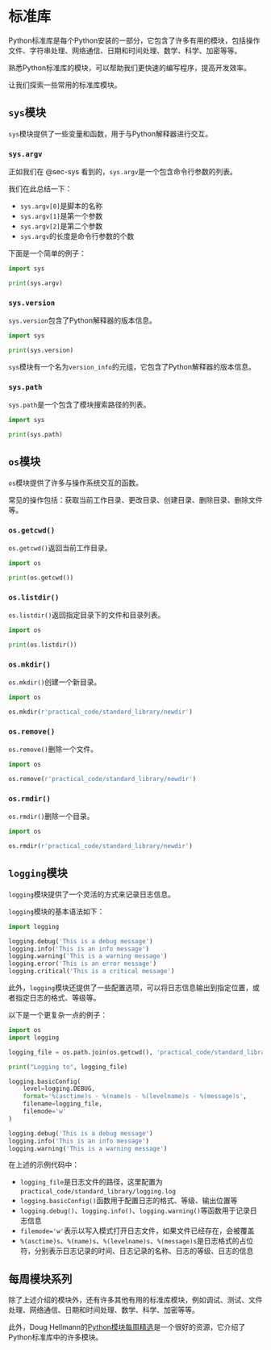 # 标准库

Python标准库是每个Python安装的一部分，它包含了许多有用的模块，包括操作文件、字符串处理、网络通信、日期和时间处理、数学、科学、加密等等。

熟悉Python标准库的模块，可以帮助我们更快速的编写程序，提高开发效率。

让我们探索一些常用的标准库模块。

## `sys`模块

`sys`模块提供了一些变量和函数，用于与Python解释器进行交互。

### `sys.argv`

正如我们在 @sec-sys 看到的，`sys.argv`是一个包含命令行参数的列表。

我们在此总结一下：

- `sys.argv[0]`是脚本的名称
- `sys.argv[1]`是第一个参数
- `sys.argv[2]`是第二个参数
- `sys.argv`的长度是命令行参数的个数

下面是一个简单的例子：
```python
import sys

print(sys.argv)
```

### `sys.version`

`sys.version`包含了Python解释器的版本信息。

```python
import sys

print(sys.version)
```
`sys`模块有一个名为`version_info`的元组，它包含了Python解释器的版本信息。

### `sys.path`

`sys.path`是一个包含了模块搜索路径的列表。

```python
import sys

print(sys.path)
```

## `os`模块

`os`模块提供了许多与操作系统交互的函数。

常见的操作包括：获取当前工作目录、更改目录、创建目录、删除目录、删除文件等。


### `os.getcwd()`

`os.getcwd()`返回当前工作目录。

```python
import os

print(os.getcwd())
```

### `os.listdir()`

`os.listdir()`返回指定目录下的文件和目录列表。

```python
import os

print(os.listdir())
```

### `os.mkdir()`

`os.mkdir()`创建一个新目录。

```python
import os

os.mkdir(r'practical_code/standard_library/newdir')
```

### `os.remove()`

`os.remove()`删除一个文件。

```python
import os

os.remove(r'practical_code/standard_library/newdir')
```

### `os.rmdir()`

`os.rmdir()`删除一个目录。

```python
import os

os.rmdir(r'practical_code/standard_library/newdir')
```

## `logging`模块

`logging`模块提供了一个灵活的方式来记录日志信息。

`logging`模块的基本语法如下：

```python
import logging

logging.debug('This is a debug message')
logging.info('This is an info message')
logging.warning('This is a warning message')
logging.error('This is an error message')
logging.critical('This is a critical message')
```

此外，`logging`模块还提供了一些配置选项，可以将日志信息输出到指定位置，或者指定日志的格式、等级等。

以下是一个更复杂一点的例子：

```python
import os
import logging

logging_file = os.path.join(os.getcwd(), 'practical_code/standard_library/logging.log')

print("Logging to", logging_file)

logging.basicConfig(
    level=logging.DEBUG,
    format='%(asctime)s - %(name)s - %(levelname)s - %(message)s',
    filename=logging_file,
    filemode='w'
)

logging.debug('This is a debug message')
logging.info('This is an info message')
logging.warning('This is a warning message')
```

在上述的示例代码中：

- `logging_file`是日志文件的路径，这里配置为`practical_code/standard_library/logging.log`
- `logging.basicConfig()`函数用于配置日志的格式、等级、输出位置等
- `logging.debug()`、`logging.info()`、`logging.warning()`等函数用于记录日志信息
- `filemode='w'`表示以写入模式打开日志文件，如果文件已经存在，会被覆盖
- `%(asctime)s`、`%(name)s`、`%(levelname)s`、`%(message)s`是日志格式的占位符，分别表示日志记录的时间、日志记录的名称、日志的等级、日志的信息

## 每周模块系列

除了上述介绍的模块外，还有许多其他有用的标准库模块，例如调试、测试、文件处理、网络通信、日期和时间处理、数学、科学、加密等等。

此外，Doug Hellmann的[Python模块每周精选](https://pymotw.com/3/)是一个很好的资源，它介绍了Python标准库中的许多模块。
